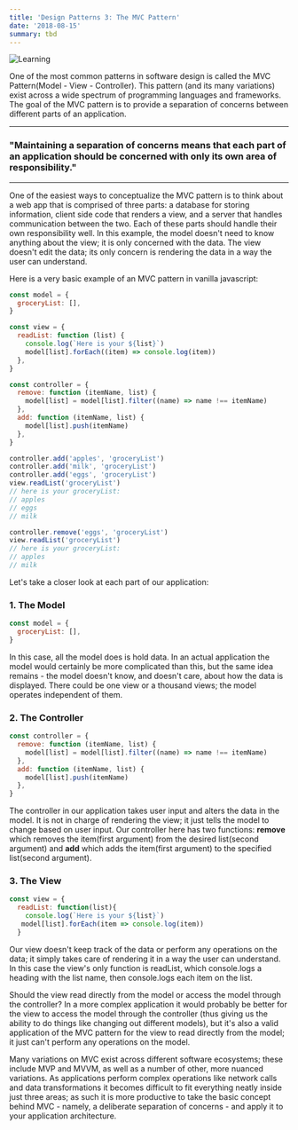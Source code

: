 ```yaml
---
title: 'Design Patterns 3: The MVC Pattern'
date: '2018-08-15'
summary: tbd
---
```


![Learning](/static/images/mvc.jpg)

One of the most common patterns in software design is called the MVC Pattern(Model - View - Controller). This pattern (and its many variations) exist across a wide spectrum of programming languages and frameworks.
The goal of the MVC pattern is to provide a separation of concerns between different parts of an application.

---

### "Maintaining a separation of concerns means that each part of an application should be concerned with only its own area of responsibility."

---

One of the easiest ways to conceptualize the MVC pattern is to think about a web app that is comprised of three parts: a database for storing information, client side code that renders a view, and a server that handles communication between the two. Each of these parts should handle their own responsibility well. In this example, the model doesn't need to know anything about the view; it is only concerned with the data. The view doesn't edit the data; its only concern is rendering the data in a way the user can understand.

Here is a very basic example of an MVC pattern in vanilla javascript:

```js
const model = {
  groceryList: [],
}

const view = {
  readList: function (list) {
    console.log(`Here is your ${list}`)
    model[list].forEach((item) => console.log(item))
  },
}

const controller = {
  remove: function (itemName, list) {
    model[list] = model[list].filter((name) => name !== itemName)
  },
  add: function (itemName, list) {
    model[list].push(itemName)
  },
}

controller.add('apples', 'groceryList')
controller.add('milk', 'groceryList')
controller.add('eggs', 'groceryList')
view.readList('groceryList')
// here is your groceryList:
// apples
// eggs
// milk

controller.remove('eggs', 'groceryList')
view.readList('groceryList')
// here is your groceryList:
// apples
// milk
```

Let's take a closer look at each part of our application:

### 1. The Model

```js
const model = {
  groceryList: [],
}
```

In this case, all the model does is hold data. In an actual application the model would certainly be more complicated than this, but the same idea remains - the model doesn't know, and doesn't care, about how the data is displayed. There could be one view or a thousand views; the model operates independent of them.

### 2. The Controller

```js
const controller = {
  remove: function (itemName, list) {
    model[list] = model[list].filter((name) => name !== itemName)
  },
  add: function (itemName, list) {
    model[list].push(itemName)
  },
}
```

The controller in our application takes user input and alters the data in the model. It is not in charge of rendering the view; it just tells the model to change based on user input. Our controller here has two functions: **remove** which removes the item(first argument) from the desired list(second argument) and **add** which adds the item(first argument) to the specified list(second argument).

### 3. The View

```js
const view = {
  readList: function(list){
    console.log(`Here is your ${list}`)
   model[list].forEach(item => console.log(item))
  }
```

Our view doesn't keep track of the data or perform any operations on the data; it simply takes care of rendering it in a way the user can understand. In this case the view's only function is readList, which console.logs a heading with the list name, then console.logs each item on the list.

Should the view read directly from the model or access the model through the controller? In a more complex application it would probably be better for the view to access the model through the controller (thus giving us the ability to do things like changing out different models), but it's also a valid application of the MVC pattern for the view to read directly from the model; it just can't perform any operations on the model.

Many variations on MVC exist across different software ecosystems; these include MVP and MVVM, as well as a number of other, more nuanced variations. As applications perform complex operations like network calls and data transformations it becomes difficult to fit everything neatly inside just three areas; as such it is more productive to take the basic concept behind MVC - namely, a deliberate separation of concerns - and apply it to your application architecture.
